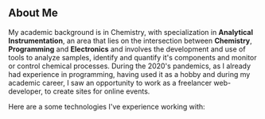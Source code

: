 ## About Me

My academic background is in Chemistry, with specialization in **Analytical Instrumentation**, an area that lies on the intersection between **Chemistry**, **Programming** and **Electronics** and involves the development and use of tools to analyze samples, identify and quantify it's components and monitor or control chemical processes.
During the 2020's pandemics, as I already had experience in programming, having used it as a hobby and during my academic career, I saw an opportunity to work as a freelancer web-developer, to create sites for online events.

Here are a some technologies I've experience working with:
